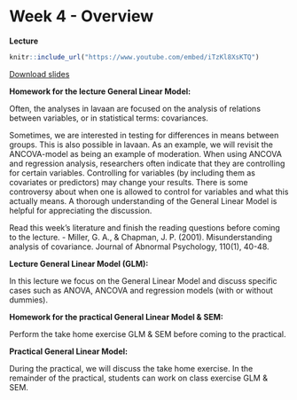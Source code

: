 # Week 4 - Overview

**Lecture**

```{r}
knitr::include_url("https://www.youtube.com/embed/iTzKl8XsKTQ")
```

[Download slides](pdfs/tcsm_week_4.pdf)

**Homework for the lecture General Linear Model:**

Often, the analyses in lavaan are focused on the analysis of relations between variables, or in statistical terms: covariances.

Sometimes, we are interested in testing for differences in means between groups. This is also possible in lavaan. As an example, we will revisit the ANCOVA-model as being an example of moderation.
When using ANCOVA and regression analysis, researchers often indicate that they are controlling for certain variables. Controlling for variables (by including them as covariates or predictors) may change your results. There is some controversy about when one is allowed to control for variables and what this actually means. A thorough understanding of the General Linear Model is helpful for appreciating the discussion. 

Read this week’s literature and finish the reading questions before coming to the lecture.
- Miller, G. A., & Chapman, J. P. (2001). Misunderstanding analysis of covariance. Journal of Abnormal Psychology, 110(1), 40-48.
	
**Lecture General Linear Model (GLM):	**

In this lecture we focus on the General Linear Model and discuss specific cases such as ANOVA, ANCOVA and regression models (with or without dummies).

**Homework for the practical General Linear Model & SEM:**

Perform the take home exercise GLM & SEM before coming to the practical.
	
**Practical General Linear Model:**

During the practical, we will discuss the take home exercise. In the remainder of the practical, students can work on class exercise GLM & SEM.



